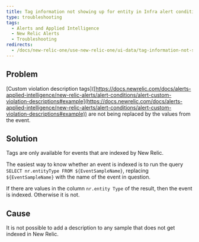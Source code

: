 ```yaml
---
title: Tag information not showing up for entity in Infra alert condition
type: troubleshooting
tags:
  - Alerts and Applied Intelligence
  - New Relic Alerts
  - Troubleshooting
redirects:
  - /docs/new-relic-one/use-new-relic-one/ui-data/tag-information-not-showing-entity-infra-alert-condition
---
```


## Problem

\[Custom violation description tags]([https://docs.newrelic.com/docs/alerts-applied-intelligence/new-relic-alerts/alert-conditions/alert-custom-violation-descriptions#example](https://docs.newrelic.com/docs/alerts-applied-intelligence/new-relic-alerts/alert-conditions/alert-custom-violation-descriptions#example)) are not being replaced by the values from the event.

## Solution

Tags are only available for events that are indexed by New Relic.

The easiest way to know whether an event is indexed is to run the query `SELECT nr.entityType FROM ${EventSampleName}`, replacing `${EventSampleName}` with the name of the event in question.

If there are values in the column `nr.entity Type` of the result, then the event is indexed. Otherwise it is not.

## Cause

It is not possible to add a description to any sample that does not get indexed in New Relic.
